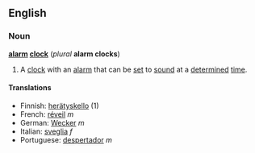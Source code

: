 ==English==
===Noun===
'''[[alarm]] [[clock]]''' (''plural'' '''alarm clocks''')

#A [[clock]] with an [[alarm]] that can be [[set]] to [[sound]] at a [[determine]]d [[time]].

====Translations====
*Finnish: [[herätyskello]] (1)
*French: [[réveil]] ''m''
*German: [[Wecker]] ''m''
*Italian: [[sveglia]] ''f''
*Portuguese: [[despertador]] ''m''
